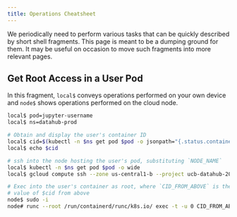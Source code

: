 ```yaml
---
title: Operations Cheatsheet
---
```


We periodically need to perform various tasks that can be quickly described by short shell fragments. This page is meant to be a dumping ground for them. It may be useful on occasion to move such fragments into more relevant pages.

## Get Root Access in a User Pod

In this fragment, `local$` conveys operations performed on your own device and `node$` shows operations performed on the cloud node.

```bash
local$ pod=jupyter-username
local$ ns=datahub-prod

# Obtain and display the user's container ID
local$ cid=$(kubectl -n $ns get pod $pod -o jsonpath="{.status.containerStatuses[].containerID}" | sed 's,.*//,,')
local$ echo $cid

# ssh into the node hosting the user's pod, substituting `NODE_NAME`
local$ kubectl -n $ns get pod $pod -o wide
local$ gcloud compute ssh --zone us-central1-b --project ucb-datahub-2018 NODE_NAME

# Exec into the user's container as root, where `CID_FROM_ABOVE` is the
# value of $cid from above
node$ sudo -i
node# runc --root /run/containerd/runc/k8s.io/ exec -t -u 0 CID_FROM_ABOVE bash
```
